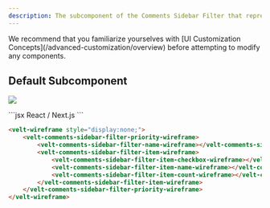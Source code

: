 ```yaml
---
description: The subcomponent of the Comments Sidebar Filter that represents the Priority filter
---
```


<Note>
We recommend that you familiarize yourselves with [UI Customization Concepts](/advanced-customization/overview) before attempting to modify any components.
</Note>


## Default Subcomponent

![](/images/customization/filter-priority.png)

<RequestExample>
```jsx React / Next.js
<VeltWireframe>
    <VeltCommentsSidebarWireframe.Filter.Priority>
        <VeltCommentsSidebarWireframe.Filter.Priority.Name />
        <VeltCommentsSidebarWireframe.Filter.Priority.Item>
            <VeltCommentsSidebarWireframe.Filter.Priority.Item.Checkbox>
                <VeltCommentsSidebarWireframe.Filter.Priority.Item.Checkbox.Checked />
                <VeltCommentsSidebarWireframe.Filter.Priority.Item.Checkbox.Unchecked />
            </VeltCommentsSidebarWireframe.Filter.Priority.Item.Checkbox>
        <VeltCommentsSidebarWireframe.Filter.Priority.Item.Name />
        <VeltCommentsSidebarWireframe.Filter.Priority.Item.Count />
    </VeltCommentsSidebarWireframe.Filter.Priority.Item>
    </VeltCommentsSidebarWireframe.Filter.Priority>
</VeltWireframe>
```

```HTML HTML
<velt-wireframe style="display:none;">
    <velt-comments-sidebar-filter-priority-wireframe>
        <velt-comments-sidebar-filter-name-wireframe></velt-comments-sidebar-filter-name-wireframe>
        <velt-comments-sidebar-filter-item-wireframe>
            <velt-comments-sidebar-filter-item-checkbox-wireframe></velt-comments-sidebar-filter-item-checkbox-wireframe>
            <velt-comments-sidebar-filter-item-name-wireframe></velt-comments-sidebar-filter-item-name-wireframe>
            <velt-comments-sidebar-filter-item-count-wireframe></velt-comments-sidebar-filter-item-count-wireframe>
        </velt-comments-sidebar-filter-item-wireframe>
    </velt-comments-sidebar-filter-priority-wireframe>
</velt-wireframe>
```

</RequestExample>

